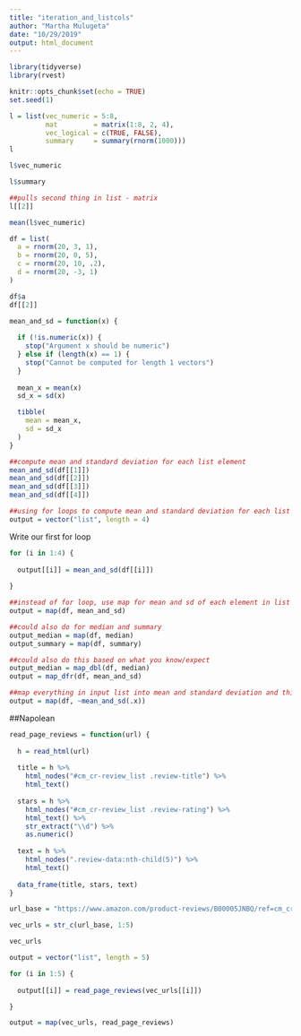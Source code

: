 ```yaml
---
title: "iteration_and_listcols"
author: "Martha Mulugeta"
date: "10/29/2019"
output: html_document
---
```


```r
library(tidyverse)
library(rvest)

knitr::opts_chunk$set(echo = TRUE)
set.seed(1)
```

```r
l = list(vec_numeric = 5:8,
         mat         = matrix(1:8, 2, 4),
         vec_logical = c(TRUE, FALSE),
         summary     = summary(rnorm(1000)))
l
```

```r
l$vec_numeric

l$summary

##pulls second thing in list - matrix
l[[2]]

mean(l$vec_numeric)
```

```r
df = list(
  a = rnorm(20, 3, 1),
  b = rnorm(20, 0, 5),
  c = rnorm(20, 10, .2),
  d = rnorm(20, -3, 1)
)

df$a
df[[2]]
```

```r
mean_and_sd = function(x) {
  
  if (!is.numeric(x)) {
    stop("Argument x should be numeric")
  } else if (length(x) == 1) {
    stop("Cannot be computed for length 1 vectors")
  }
  
  mean_x = mean(x)
  sd_x = sd(x)

  tibble(
    mean = mean_x, 
    sd = sd_x
  )
}
```

```r
##compute mean and standard deviation for each list element
mean_and_sd(df[[1]])
mean_and_sd(df[[2]])
mean_and_sd(df[[3]])
mean_and_sd(df[[4]])
```

```r
##using for loops to compute mean and standard deviation for each list element
output = vector("list", length = 4)
```

Write our first for loop
```r
for (i in 1:4) {
  
  output[[i]] = mean_and_sd(df[[i]])
  
}

##instead of for loop, use map for mean and sd of each element in list
output = map(df, mean_and_sd)

##could also do for median and summary 
output_median = map(df, median)
output_summary = map(df, summary)

##could also do this based on what you know/expect
output_median = map_dbl(df, median)
output = map_dfr(df, mean_and_sd)

##map everything in input list into mean and standard deviation and this is where it should go; more explicit, not changing results
output = map(df, ~mean_and_sd(.x))
```

##Napolean
```r
read_page_reviews = function(url) {
  
  h = read_html(url)
  
  title = h %>%
    html_nodes("#cm_cr-review_list .review-title") %>%
    html_text()
  
  stars = h %>%
    html_nodes("#cm_cr-review_list .review-rating") %>%
    html_text() %>%
    str_extract("\\d") %>%
    as.numeric()
  
  text = h %>%
    html_nodes(".review-data:nth-child(5)") %>%
    html_text()
  
  data_frame(title, stars, text)
}
```

```r
url_base = "https://www.amazon.com/product-reviews/B00005JNBQ/ref=cm_cr_arp_d_viewopt_rvwer?ie=UTF8&reviewerType=avp_only_reviews&sortBy=recent&pageNumber="

vec_urls = str_c(url_base, 1:5)

vec_urls 

output = vector("list", length = 5)

for (i in 1:5) {
  
  output[[i]] = read_page_reviews(vec_urls[[i]])

}

output = map(vec_urls, read_page_reviews)
```






